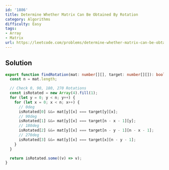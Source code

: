 ```yaml
---
id: '1886'
title: Determine Whether Matrix Can Be Obtained By Rotation
category: Algorithms
difficulty: Easy
tags:
- Array
- Matrix
url: https://leetcode.com/problems/determine-whether-matrix-can-be-obtained-by-rotation
---
```


## Solution

```typescript filename="solution.ts" copy
export function findRotation(mat: number[][], target: number[][]): boolean {
  const n = mat.length;

  // Check 0, 90, 180, 270 Rotations
  const isRotated = new Array(4).fill(1);
  for (let y = 0; y < n; y++) {
    for (let x = 0; x < n; x++) {
      // 0deg
      isRotated[0] &&= mat[y][x] === target[y][x];
      // 90deg
      isRotated[1] &&= mat[y][x] === target[n - x - 1][y];
      // 180deg
      isRotated[2] &&= mat[y][x] === target[n - y - 1][n - x - 1];
      // 270deg
      isRotated[3] &&= mat[y][x] === target[x][n - y - 1];
    }
  }

  return isRotated.some((v) => v);
}
```

